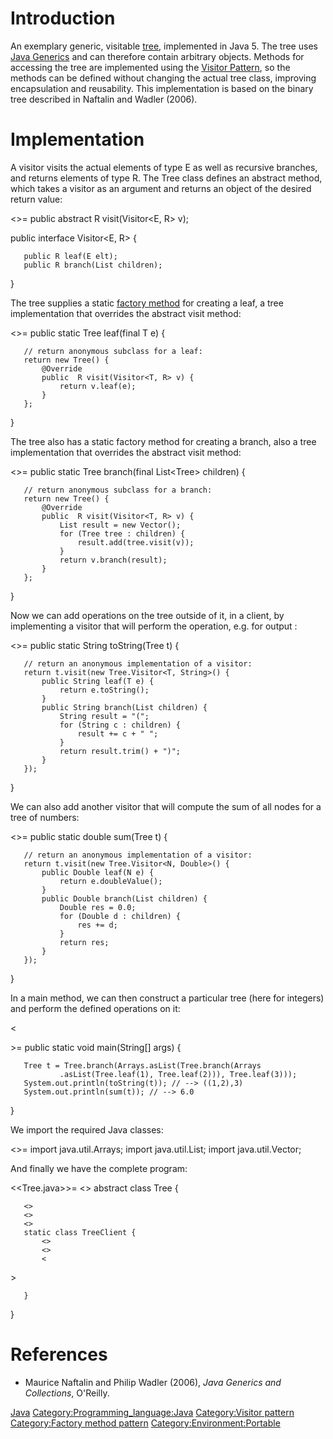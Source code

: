 =Introduction=

An exemplary generic, visitable [http://en.wikipedia.org/wiki/Tree_%28data_structure%29 tree], implemented in Java 5. The tree uses [http://en.wikipedia.org/wiki/Java_generics Java Generics] and can therefore contain arbitrary objects. Methods for accessing the tree are implemented using the [http://en.wikipedia.org/wiki/Visitor_pattern Visitor Pattern], so the methods can be defined without changing the actual tree class, improving encapsulation and reusability. This implementation is based on the binary tree described in Naftalin and Wadler (2006).

=Implementation=

A visitor visits the actual elements of type E as well as recursive branches, and returns elements of type R. The Tree class defines an abstract method, which takes a visitor as an argument and returns an object of the desired return value:

<codeblock language=java>
<<visitor>>=
public abstract <R> R visit(Visitor<E, R> v);

public interface Visitor<E, R> {
	public R leaf(E elt);
	public R branch(List<R> children);
}
</codeblock>

The tree supplies a static [http://en.wikipedia.org/wiki/Facory_method_pattern factory method] for creating a leaf, a tree implementation that overrides the abstract visit method:
	
<codeblock language=java>
<<leaf>>=
public static <T> Tree<T> leaf(final T e) {
	// return anonymous subclass for a leaf:
	return new Tree<T>() {
		@Override
		public <R> R visit(Visitor<T, R> v) {
			return v.leaf(e);
		}
	};
}
</codeblock>

The tree also has a static factory method for creating a branch, also a tree implementation that overrides the abstract visit method:
	
<codeblock language=java>
<<branch>>=
public static <T> Tree<T> branch(final List<Tree<T>> children) {
	// return anonymous subclass for a branch:
	return new Tree<T>() {
		@Override
		public <R> R visit(Visitor<T, R> v) {
			List<R> result = new Vector<R>();
			for (Tree<T> tree : children) {
				result.add(tree.visit(v));
			}
			return v.branch(result);
		}
	};
}
</codeblock>

Now we can add operations on the tree outside of it, in a client, by implementing a visitor that will perform the operation, e.g. for output :
		
<codeblock language=java>
<<op_1>>=
public static <T> String toString(Tree<T> t) {
	// return an anonymous implementation of a visitor:
	return t.visit(new Tree.Visitor<T, String>() {
		public String leaf(T e) {
			return e.toString();
		}
		public String branch(List<String> children) {
			String result = "(";
			for (String c : children) {
				result += c + " ";
			}
			return result.trim() + ")";
		}
	});
}

</codeblock>

We can also add another visitor that will compute the sum of all nodes for a tree of numbers:
		
<codeblock language=java>
<<op_2>>=
public static <N extends Number> double sum(Tree<N> t) {
	// return an anonymous implementation of a visitor:
	return t.visit(new Tree.Visitor<N, Double>() {
		public Double leaf(N e) {
			return e.doubleValue();
		}
		public Double branch(List<Double> children) {
			Double res = 0.0;
			for (Double d : children) {
				res += d;
			}
			return res;
		}
	});
}
</codeblock>

In a main method, we can then construct a particular tree (here for integers) and perform the defined operations on it:
		
<codeblock language=java>
<<main>>=
public static void main(String[] args) {
	Tree<Integer> t = Tree.branch(Arrays.asList(Tree.branch(Arrays
			.asList(Tree.leaf(1), Tree.leaf(2))), Tree.leaf(3)));
	System.out.println(toString(t)); // --> ((1,2),3)
	System.out.println(sum(t)); // --> 6.0
}
</codeblock>

We import the required Java classes:

<codeblock language=java>
<<imports>>=
import java.util.Arrays;
import java.util.List;
import java.util.Vector;
</codeblock>

And finally we have the complete program:

<codeblock language=java>
<<Tree.java>>=
<<imports>>
abstract class Tree<E> {
	<<visitor>>
	<<branch>>
	<<leaf>>
	static class TreeClient {
		<<op_1>>
		<<op_2>>
		<<main>>
	}
}
</codeblock>

=References=
* Maurice Naftalin and Philip Wadler (2006), ''Java Generics and Collections'', O'Reilly.

[[Category:Generic tree|Java]]
[[Category:Programming_language:Java]]
[[Category:Visitor pattern]]
[[Category:Factory method pattern]]
[[Category:Environment:Portable]]